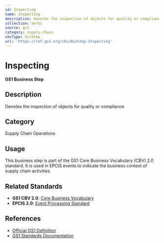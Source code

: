 ```yaml
---
id: Inspecting
name: Inspecting
description: Denotes the inspection of objects for quality or compliance
collection: Verbs
source: gs1
category: supply-chain
cbvType: bizStep
url: 'https://ref.gs1.org/cbv/BizStep-Inspecting'
---
```

# Inspecting

**GS1 Business Step**

## Description

Denotes the inspection of objects for quality or compliance

## Category

Supply Chain Operations

## Usage

This business step is part of the GS1 Core Business Vocabulary (CBV) 2.0 standard. It is used in EPCIS events to indicate the business context of supply chain activities.

## Related Standards

- **GS1 CBV 2.0**: [Core Business Vocabulary](https://ref.gs1.org/standards/cbv/)
- **EPCIS 2.0**: [Event Processing Standard](https://ref.gs1.org/standards/epcis/)

## References

- [Official GS1 Definition](https://ref.gs1.org/cbv/BizStep-Inspecting)
- [GS1 Standards Documentation](https://www.gs1.org/standards)
